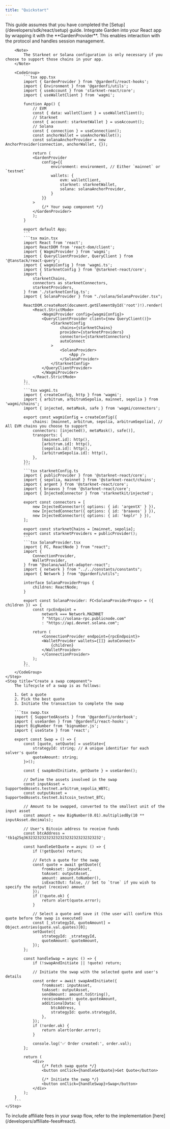 ```yaml
---
title: "Quickstart"
---
```


<Steps>
    <Step title="Prerequistes">
        This guide assumes that you have completed the [Setup](/developers/sdk/react/setup) guide.
    </Step>
    <Step title="Setup your React app">
        Integrate Garden into your React app by wrapping it with the **GardenProvider**. This enables interaction with the protocol and handles session management.

        <Note>
            The Starknet or Solana configuration is only necessary if you choose to support those chains in your app.
        </Note>

        <CodeGroup>
            ```tsx app.tsx
            import { GardenProvider } from '@gardenfi/react-hooks';
            import { Environment } from '@gardenfi/utils';
            import { useAccount } from 'starknet-react/core';
            import { useWalletClient } from 'wagmi';

            function App() {
                // EVM
                const { data: walletClient } = useWalletClient();
                // Starknet
                const { account: starknetWallet } = useAccount();
                // Solana
                const { connection } = useConnection();
                const anchorWallet = useAnchorWallet();
                const solanaAnchorProvider = new AnchorProvider(connection, anchorWallet, {});

                return (
                <GardenProvider
                    config={{
                        environment: environment, // Either `mainnet` or `testnet`
                        wallets: {
                            evm: walletClient,
                            starknet: starknetWallet,
                            solana: solanaAnchorProvider,
                        }
                    }}
                >
                    {/* Your swap component */}
                </GardenProvider>
                );
            }

            export default App;
            ```
            ```tsx main.tsx
            import React from 'react';
            import ReactDOM from 'react-dom/client';
            import { WagmiProvider } from 'wagmi';
            import { QueryClientProvider, QueryClient } from '@tanstack/react-query';
            import { wagmiConfig } from 'wagmi.ts';
            import { StarknetConfig } from '@starknet-react/core';
            import {
                starknetChains,
                connectors as starknetConnectors,
                starknetProviders,
            } from './starknetConfig.ts';
            import { SolanaProvider } from "./solana/SolanaProvider.tsx";

            ReactDOM.createRoot(document.getElementById('root')!).render(
                <React.StrictMode>
                    <WagmiProvider config={wagmiConfig}>
                    <QueryClientProvider client={new QueryClient()}>
                        <StarknetConfig
                            chains={starknetChains}
                            provider={starknetProviders}
                            connectors={starknetConnectors}
                            autoConnect
                        >
                            <SolanaProvider>
                                <App />
                            </SolanaProvider>
                        </StarknetConfig>
                    </QueryClientProvider>
                    </WagmiProvider>
                </React.StrictMode>
            );
            ```
            ```tsx wagmi.ts
            import { createConfig, http } from 'wagmi';
            import { arbitrum, arbitrumSepolia, mainnet, sepolia } from 'wagmi/chains';
            import { injected, metaMask, safe } from 'wagmi/connectors';

            export const wagmiConfig = createConfig({
                chains: [mainnet, arbitrum, sepolia, arbitrumSepolia], // All EVM chains you choose to support
                connectors: [injected(), metaMask(), safe()],
                transports: {
                    [mainnet.id]: http(),
                    [arbitrum.id]: http(),
                    [sepolia.id]: http(),
                    [arbitrumSepolia.id]: http(),
                },
            });
            ```
            ```tsx starknetConfig.ts
            import { publicProvider } from '@starknet-react/core';
            import { sepolia, mainnet } from '@starknet-react/chains';
            import { argent } from '@starknet-react/core';
            import { braavos } from '@starknet-react/core';
            import { InjectedConnector } from 'starknetkit/injected';

            export const connectors = [
                new InjectedConnector({ options: { id: 'argentX' } }),
                new InjectedConnector({ options: { id: 'braavos' } }),
                new InjectedConnector({ options: { id: 'keplr' } }),
            ];

            export const starknetChains = [mainnet, sepolia];
            export const starknetProviders = publicProvider();
            ```
            ```tsx SolanaProvider.tsx
            import { FC, ReactNode } from "react";
            import {
                ConnectionProvider,
                WalletProvider,
            } from "@solana/wallet-adapter-react";
            import { network } from "../../constants/constants";
            import { Network } from "@gardenfi/utils";

            interface SolanaProviderProps {
                children: ReactNode;
            }

            export const SolanaProvider: FC<SolanaProviderProps> = ({ children }) => {
                const rpcEndpoint =
                    network === Network.MAINNET
                    ? "https://solana-rpc.publicnode.com"
                    : "https://api.devnet.solana.com";

                return (
                    <ConnectionProvider endpoint={rpcEndpoint}>
                    <WalletProvider wallets={[]} autoConnect>
                        {children}
                    </WalletProvider>
                    </ConnectionProvider>
                );
            };
            ```
        </CodeGroup>
    </Step>
    <Step title="Create a swap component">
        The lifecycle of a swap is as follows:

        1. Get a quote
        2. Pick the best quote
        3. Initiate the transaction to complete the swap

        ```tsx swap.tsx
        import { SupportedAssets } from '@gardenfi/orderbook';
        import { useGarden } from '@gardenfi/react-hooks';
        import BigNumber from 'bignumber.js';
        import { useState } from 'react';

        export const Swap = () => {
            const [quote, setQuote] = useState<{
                strategyId: string; // A unique identifier for each solver's quote
                quoteAmount: string;
            }>();

            const { swapAndInitiate, getQuote } = useGarden();

            // Define the assets involved in the swap
            const inputAsset = SupportedAssets.testnet.arbitrum_sepolia_WBTC;
            const outputAsset = SupportedAssets.testnet.bitcoin_testnet_BTC;

            // Amount to be swapped, converted to the smallest unit of the input asset
            const amount = new BigNumber(0.01).multipliedBy(10 ** inputAsset.decimals);

            // User's Bitcoin address to receive funds
            const btcAddress = 'tb1q25q3632323232323232323232323232323232';

            const handleGetQuote = async () => {
                if (!getQuote) return;

                // Fetch a quote for the swap
                const quote = await getQuote({
                    fromAsset: inputAsset,
                    toAsset: outputAsset,
                    amount: amount.toNumber(),
                    isExactOut: false, // Set to `true` if you wish to specify the output (receive) amount
                });
                if (!quote.ok) {
                    return alert(quote.error);
                }

                // Select a quote and save it (the user will confirm this quote before the swap is executed)
                const [_strategyId, quoteAmount] = Object.entries(quote.val.quotes)[0];
                setQuote({
                    strategyId: _strategyId,
                    quoteAmount: quoteAmount,
                });
            };

            const handleSwap = async () => {
                if (!swapAndInitiate || !quote) return;

                // Initiate the swap with the selected quote and user's details
                const order = await swapAndInitiate({
                    fromAsset: inputAsset,
                    toAsset: outputAsset,
                    sendAmount: amount.toString(),
                    receiveAmount: quote.quoteAmount,
                    additionalData: {
                        btcAddress,
                        strategyId: quote.strategyId,
                    },
                });
                if (!order.ok) {
                    return alert(order.error);
                }

                console.log('✅ Order created:', order.val);
            };

            return (
                <div>
                    {/* Fetch swap quote */}
                    <button onClick={handleGetQuote}>Get Quote</button>

                    {/* Initiate the swap */}
                    <button onClick={handleSwap}>Swap</button>
                </div>
            );
        }
        ```
    </Step>

</Steps>

<Note>
  To include affiliate fees in your swap flow, refer to the implementation
  [here](/developers/affiliate-fees#react).
</Note>
